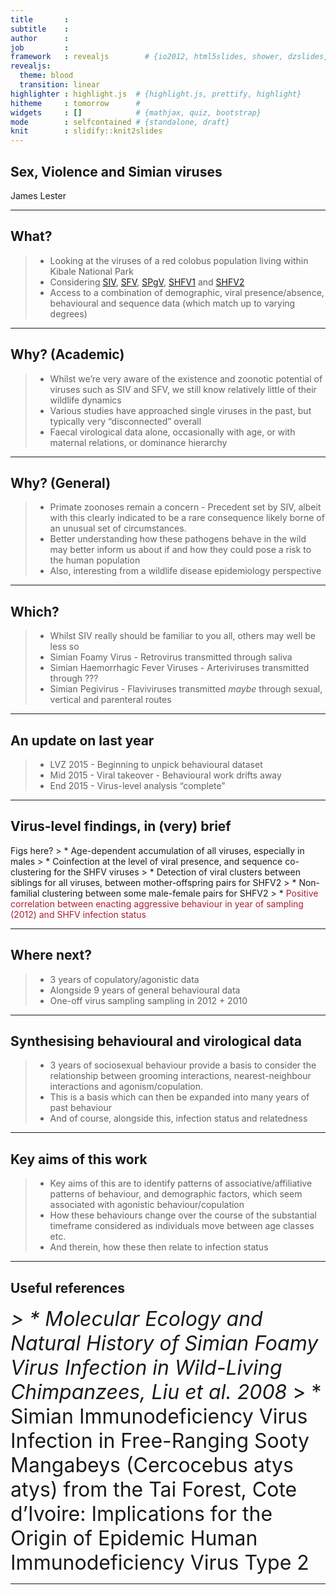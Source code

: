 ```yaml
---
title       : 
subtitle    : 
author      : 
job         : 
framework   : revealjs        # {io2012, html5slides, shower, dzslides, ...}
revealjs: 
  theme: blood
  transition: linear
highlighter : highlight.js  # {highlight.js, prettify, highlight}
hitheme     : tomorrow      # 
widgets     : []            # {mathjax, quiz, bootstrap}
mode        : selfcontained # {standalone, draft}
knit        : slidify::knit2slides
---
```


## Sex, Violence and Simian viruses
James Lester

---

## What?

> * Looking at the viruses of a red colobus population living within Kibale National Park
> * Considering <a href="url">SIV</a>, <a href="url">SFV</a>, <a href="url">SPgV</a>, <a href="url">SHFV1</a> and <a href="url">SHFV2</a>
> * Access to a combination of demographic, viral presence/absence, behavioural and sequence data (which match up to varying degrees)

---

## Why? (Academic)

> * Whilst we're very aware of the existence and zoonotic potential of viruses such as SIV and SFV, we still know relatively little of their wildlife dynamics
> * Various studies have approached single viruses in the past, but typically very "disconnected" overall
> * Faecal virological data alone, occasionally with age, or with maternal relations, or dominance hierarchy

---

## Why? (General)

> * Primate zoonoses remain a concern - Precedent set by SIV, albeit with this clearly indicated to be a rare consequence likely borne of an unusual set of circumstances.
> * Better understanding how these pathogens behave in the wild may better inform us about if and how they could pose a risk to the human population
> * Also, interesting from a wildlife disease epidemiology perspective

---

## Which?

> * Whilst SIV really should be familiar to you all, others may well be less so
> * Simian Foamy Virus - Retrovirus transmitted through saliva
> * Simian Haemorrhagic Fever Viruses - Arteriviruses transmitted through ???
> * Simian Pegivirus - Flaviviruses transmitted *maybe* through sexual, vertical and parenteral routes

---

## An update on last year

> * LVZ 2015 - Beginning to unpick behavioural dataset
> * Mid 2015 - Viral takeover - Behavioural work drifts away
> * End 2015 - Virus-level analysis "complete"

--- 

## Virus-level findings, in (very) brief
Figs here?
> * Age-dependent accumulation of all viruses, especially in males
> * Coinfection at the level of viral presence, and sequence co-clustering for the SHFV viruses
> * Detection of viral clusters between siblings for all viruses, between mother-offspring pairs for SHFV2
> * Non-familial clustering between some male-female pairs for SHFV2
> * <font color=#a23>Positive correlation between enacting aggressive behaviour in year of sampling (2012) and SHFV infection status</font>

---

## Where next? 

> * 3 years of copulatory/agonistic data
> * Alongside 9 years of general behavioural data
> * One-off virus sampling sampling in 2012 + 2010

---

## Synthesising behavioural and virological data

> * 3 years of sociosexual behaviour provide a basis to consider the relationship between grooming interactions, nearest-neighbour interactions and agonism/copulation.
> * This is a basis which can then be expanded into many years of past behaviour
> * And of course, alongside this, infection status and relatedness

---

## Key aims of this work

> * Key aims of this are to identify patterns of associative/affiliative patterns of behaviour, and demographic factors, which seem associated with agonistic behaviour/copulation
> * How these behaviours change over the course of the substantial timeframe considered as individuals move between age classes etc.
> * And therein, how these then relate to infection status

---

## Useful references
<i> <font size="6">
> * Molecular Ecology and Natural History of Simian Foamy Virus Infection in Wild-Living Chimpanzees, Liu et al. 2008</i>
> * Simian Immunodeficiency Virus Infection in Free-Ranging Sooty Mangabeys (Cercocebus atys atys) from the Tai Forest, Cote d'Ivoire: Implications for the Origin of Epidemic Human Immunodeficiency Virus Type 2</font></i>

---